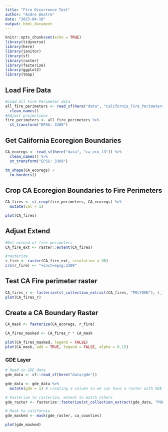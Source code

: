 ```yaml
---
title: "Fire Occurrence Test"
author: "Andre Dextre"
date: "2023-04-10"
output: html_document
---
```


```r
knitr::opts_chunk$set(echo = TRUE)
library(tidyverse)
library(here)
library(janitor)
library(sf)
library(raster)
library(fasterize)
library(ggplot2)
library(tmap)
```

## Load Fire Data
```r
#Load All Fire Perimeter data
all_fire_perimeters <- read_sf(here("data", "California_Fire_Perimeters_all")) %>%
  clean_names()
#Adjust projections
fire_perimeters <- all_fire_perimeters %>%
  st_transform("EPSG: 3309")
```

## Get California Ecoregion Boundaries
```r
CA_ecoregs <- read_sf(here("data", "ca_eco_l3")) %>%
  clean_names() %>%
  st_transform("EPSG: 3309")

tm_shape(CA_ecoregs) +
  tm_borders()
```

## Crop CA Ecoregion Boundaries to Fire Perimeters
```r
CA_fires <- st_crop(fire_perimeters, CA_ecoregs) %>%
  mutate(val = 1)

plot(CA_fires)
```

## Adjust Extend  
```r
#Get extend of fire perimeters
CA_fire_ext <- raster::extent(CA_fires)     

#rasterize
r_fire <- raster(CA_fire_ext, resolution = 30) 
crs(r_fire) <- "+init=epsg:3309"
```

## Test CA Fire perimeter raster
```r
CA_fires_r <- fasterize(st_collection_extract(CA_fires, "POLYGON"), r_fire, field = "val", background = 0)
plot(CA_fires_r)
```

## Create a CA Boundary Raster
```r
CA_mask <- fasterize(CA_ecoregs, r_fire)

CA_fires_masked <- CA_fires_r * CA_mask

plot(CA_fires_masked, legend = FALSE)
plot(CA_mask, add = TRUE, legend = FALSE, alpha = 0.15)

```

### GDE Layer 
```r
# Read in GDE data
gde_data <- sf::read_sf(here("data/gde"))

gde_data <- gde_data %>% 
  mutate(gde = 1) # creating a column so we can have a raster with GDE = 1, not GDE = 0
```

```r
# Fasterize to rasterize, extent to match others 
gde_raster <- fasterize::fasterize(st_collection_extract(gde_data, "POLYGON"), r_fire, field = "gde", fun = "max")

# Mask to california
gde_masked <- mask(gde_raster, ca_counties)

plot(gde_masked)
```


